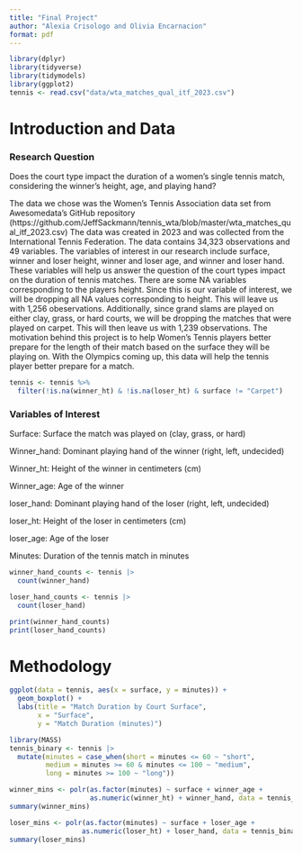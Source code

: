 ```yaml
---
title: "Final Project"
author: "Alexia Crisologo and Olivia Encarnacion"
format: pdf
---
```


```r
library(dplyr)
library(tidyverse)
library(tidymodels)
library(ggplot2)
tennis <- read.csv("data/wta_matches_qual_itf_2023.csv")
```

# Introduction and Data

### Research Question

Does the court type impact the duration of a women's single tennis match, considering the winner's height, age, and playing hand?

The data we chose was the Women's Tennis Association data set from Awesomedata's GitHub repository (https://github.com/JeffSackmann/tennis_wta/blob/master/wta_matches_qual_itf_2023.csv) The data was created in 2023 and was collected from the International Tennis Federation. The data contains 34,323 observations and 49 variables. The variables of interest in our research include surface, winner and loser height, winner and loser age, and winner and loser hand. These variables will help us answer the question of the court types impact on the duration of tennis matches. There are some NA variables corresponding to the players height. Since this is our variable of interest, we will be dropping all NA values corresponding to height. This will leave us with 1,256 obeservations. Additionally, since grand slams are played on either clay, grass, or hard courts, we will be dropping the matches that were played on carpet. This will then leave us with 1,239 observations. The motivation behind this project is to help Women's Tennis players better prepare for the length of their match based on the surface they will be playing on. With the Olympics coming up, this data will help the tennis player better prepare for a match. 

```r
tennis <- tennis %>%
  filter(!is.na(winner_ht) & !is.na(loser_ht) & surface != "Carpet")

```

### Variables of Interest

Surface: Surface the match was played on (clay, grass, or hard)

Winner_hand: Dominant playing hand of the winner (right, left, undecided)

Winner_ht: Height of the winner in centimeters (cm)

Winner_age: Age of the winner

loser_hand: Dominant playing hand of the loser (right, left, undecided)

loser_ht: Height of the loser in centimeters (cm)

loser_age: Age of the loser

Minutes: Duration of the tennis match in minutes

```r
winner_hand_counts <- tennis |>
  count(winner_hand)

loser_hand_counts <- tennis |>
  count(loser_hand)

print(winner_hand_counts)
print(loser_hand_counts)

```

# Methodology

```r
ggplot(data = tennis, aes(x = surface, y = minutes)) +
  geom_boxplot() +
  labs(title = "Match Duration by Court Surface",
       x = "Surface",
       y = "Match Duration (minutes)")
```

```r
library(MASS)
tennis_binary <- tennis |>
  mutate(minutes = case_when(short = minutes <= 60 ~ "short",
         medium = minutes >= 60 & minutes <= 100 ~ "medium",
         long = minutes >= 100 ~ "long"))

winner_mins <- polr(as.factor(minutes) ~ surface + winner_age + 
                    as.numeric(winner_ht) + winner_hand, data = tennis_binary)
summary(winner_mins)

loser_mins <- polr(as.factor(minutes) ~ surface + loser_age + 
                  as.numeric(loser_ht) + loser_hand, data = tennis_binary)
summary(loser_mins)

```
